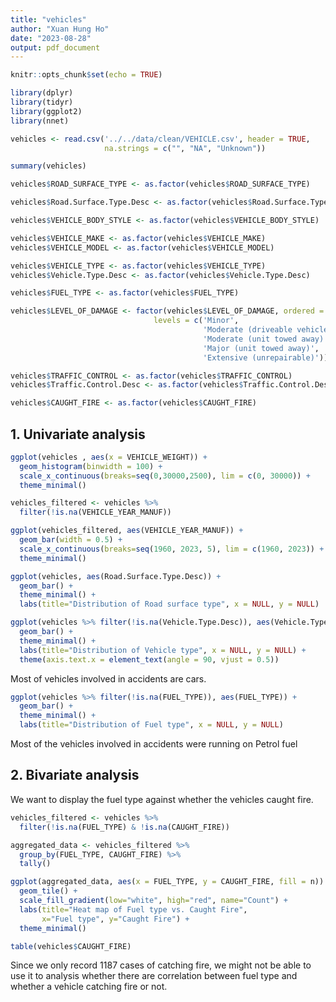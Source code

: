 ```yaml
---
title: "vehicles"
author: "Xuan Hung Ho"
date: "2023-08-28"
output: pdf_document
---
```


```r
knitr::opts_chunk$set(echo = TRUE)

library(dplyr)
library(tidyr)
library(ggplot2)
library(nnet)
```


```r
vehicles <- read.csv('../../data/clean/VEHICLE.csv', header = TRUE, 
                     na.strings = c("", "NA", "Unknown"))

summary(vehicles)
```

```r
vehicles$ROAD_SURFACE_TYPE <- as.factor(vehicles$ROAD_SURFACE_TYPE)

vehicles$Road.Surface.Type.Desc <- as.factor(vehicles$Road.Surface.Type.Desc)

vehicles$VEHICLE_BODY_STYLE <- as.factor(vehicles$VEHICLE_BODY_STYLE)

vehicles$VEHICLE_MAKE <- as.factor(vehicles$VEHICLE_MAKE)
vehicles$VEHICLE_MODEL <- as.factor(vehicles$VEHICLE_MODEL)

vehicles$VEHICLE_TYPE <- as.factor(vehicles$VEHICLE_TYPE)
vehicles$Vehicle.Type.Desc <- as.factor(vehicles$Vehicle.Type.Desc)

vehicles$FUEL_TYPE <- as.factor(vehicles$FUEL_TYPE)

vehicles$LEVEL_OF_DAMAGE <- factor(vehicles$LEVEL_OF_DAMAGE, ordered = TRUE, 
                                levels = c('Minor', 
                                           'Moderate (driveable vehicle)', 
                                           'Moderate (unit towed away)', 
                                           'Major (unit towed away)', 
                                           'Extensive (unrepairable)'))

vehicles$TRAFFIC_CONTROL <- as.factor(vehicles$TRAFFIC_CONTROL)
vehicles$Traffic.Control.Desc <- as.factor(vehicles$Traffic.Control.Desc)

vehicles$CAUGHT_FIRE <- as.factor(vehicles$CAUGHT_FIRE)
```

## 1. Univariate analysis

```r
ggplot(vehicles , aes(x = VEHICLE_WEIGHT)) + 
  geom_histogram(binwidth = 100) +
  scale_x_continuous(breaks=seq(0,30000,2500), lim = c(0, 30000)) + 
  theme_minimal()
```


```r
vehicles_filtered <- vehicles %>%
  filter(!is.na(VEHICLE_YEAR_MANUF))

ggplot(vehicles_filtered, aes(VEHICLE_YEAR_MANUF)) + 
  geom_bar(width = 0.5) +
  scale_x_continuous(breaks=seq(1960, 2023, 5), lim = c(1960, 2023)) + 
  theme_minimal()
```

```r
ggplot(vehicles, aes(Road.Surface.Type.Desc)) + 
  geom_bar() +
  theme_minimal() +
  labs(title="Distribution of Road surface type", x = NULL, y = NULL)
```

```r
ggplot(vehicles %>% filter(!is.na(Vehicle.Type.Desc)), aes(Vehicle.Type.Desc)) + 
  geom_bar() +
  theme_minimal() +
  labs(title="Distribution of Vehicle type", x = NULL, y = NULL) +
  theme(axis.text.x = element_text(angle = 90, vjust = 0.5))
```
Most of vehicles involved in accidents are cars.

```r
ggplot(vehicles %>% filter(!is.na(FUEL_TYPE)), aes(FUEL_TYPE)) + 
  geom_bar() +
  theme_minimal() +
  labs(title="Distribution of Fuel type", x = NULL, y = NULL)
```

Most of the vehicles involved in accidents were running on Petrol fuel

## 2. Bivariate analysis

We want to display the fuel type against whether the vehicles caught fire.

```r
vehicles_filtered <- vehicles %>% 
  filter(!is.na(FUEL_TYPE) & !is.na(CAUGHT_FIRE))

aggregated_data <- vehicles_filtered %>%
  group_by(FUEL_TYPE, CAUGHT_FIRE) %>%
  tally()

ggplot(aggregated_data, aes(x = FUEL_TYPE, y = CAUGHT_FIRE, fill = n)) +
  geom_tile() + 
  scale_fill_gradient(low="white", high="red", name="Count") + 
  labs(title="Heat map of Fuel type vs. Caught Fire", 
       x="Fuel type", y="Caught Fire") + 
  theme_minimal()
```

```r
table(vehicles$CAUGHT_FIRE)
```
Since we only record 1187 cases of catching fire, we might not be able to use it to analysis whether there are correlation between fuel type and whether a vehicle catching fire or not.
